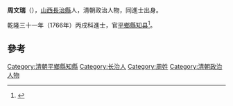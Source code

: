'''周文瑞'''（{{bd|?||?|}}），[[山西|山西]][[長治縣|長治縣]]人，清朝政治人物，同進士出身。

乾隆三十一年（1766年）丙戌科進士，官[[平鄉縣|平鄉縣]][[知县|知县]]<ref>{{cite news|title=长治县进士名录|url=http://www.dfz.changzhi.gov.cn/960rn.jsp?urltype=news.NewsContentUrl&wbnewsid=232149&wbtreeid=21514|accessdate=2013-08-11|newspaper=长治市情网|deadurl=yes|archiveurl=https://web.archive.org/web/20130819030251/http://www.dfz.changzhi.gov.cn/960rn.jsp?urltype=news.NewsContentUrl&wbnewsid=232149&wbtreeid=21514|archivedate=2013-08-19}}</ref>。

==參考==
{{Reflist}}
{{清朝人物小作品}}
{{乾隆三十一年丙戌科殿試金榜}}
{{DEFAULTSORT:Zhou周}}
[[Category:清朝平鄉縣知縣|Category:清朝平鄉縣知縣]]
[[Category:长治人|Category:长治人]]
[[Category:周姓|Category:周姓]]
[[Category:清朝政治人物|Category:清朝政治人物]]